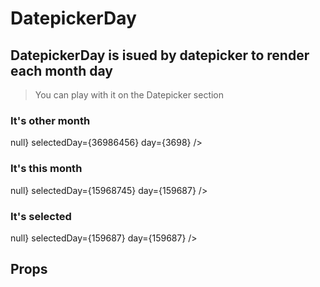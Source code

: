 
<Meta
  title='Components|atoms/DatepickerDay'
  component={DatepickerDay}
/>

# DatepickerDay

## DatepickerDay is isued by datepicker to render each month day

>You can play with it on the Datepicker section

### It's other month

<Preview>
  <DatepickerDay
    isOtherMonth={true}
    onChange={() => null}
    selectedDay={36986456}
    day={3698}
  />
</Preview>

### It's this month

<Preview>
  <DatepickerDay
    isOtherMonth={false}
    onChange={() => null}
    selectedDay={15968745}
    day={159687}
  />
</Preview>

### It's selected

<Preview>
  <DatepickerDay
    isOtherMonth={false}
    onChange={() => null}
    selectedDay={159687}
    day={159687}
  />
</Preview>

## Props

<Props of={DatepickerDay} />